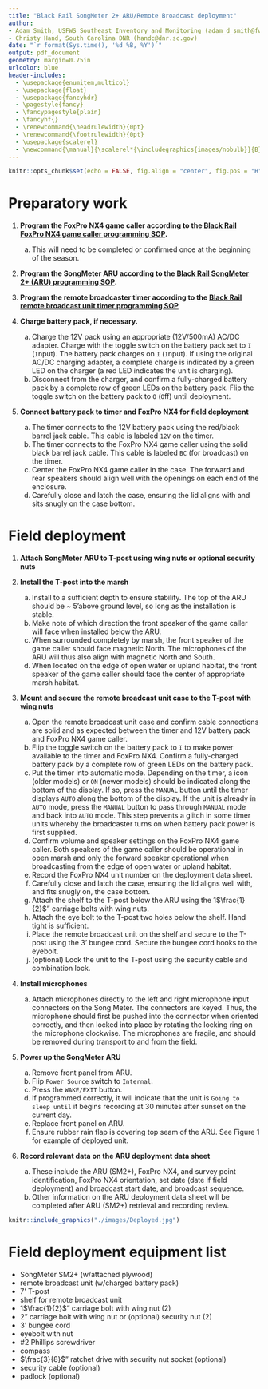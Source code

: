 ```yaml
---
title: "Black Rail SongMeter 2+ ARU/Remote Broadcast deployment"
author: 
- Adam Smith, USFWS Southeast Inventory and Monitoring (adam_d_smith@fws.gov)
- Christy Hand, South Carolina DNR (handc@dnr.sc.gov)
date: "`r format(Sys.time(), '%d %B, %Y')`"
output: pdf_document
geometry: margin=0.75in
urlcolor: blue
header-includes:
  - \usepackage{enumitem,multicol}
  - \usepackage{float}
  - \usepackage{fancyhdr}
  - \pagestyle{fancy}
  - \fancypagestyle{plain}
  - \fancyhf{}
  - \renewcommand{\headrulewidth}{0pt}
  - \renewcommand{\footrulewidth}{0pt}
  - \usepackage{scalerel}
  - \newcommand{\manual}{\scalerel*{\includegraphics{images/nobulb}}{B}}
---
```


```r
knitr::opts_chunk$set(echo = FALSE, fig.align = "center", fig.pos = "H")
```

\fontsize{12}{14}
\selectfont

# Preparatory work

1. **Program the FoxPro NX4 game caller according to the [Black Rail FoxPro NX4 game caller programming SOP](https://drive.google.com/open?id=1xGVY6jRZ63alt0I-0p5kayuK_gv3iKme).** 
    a. This will need to be completed or confirmed once at the beginning of the season.

1. **Program the SongMeter ARU according to the [Black Rail SongMeter 2+ (ARU) programming SOP](https://drive.google.com/open?id=1LFW3eHGa8eNBBsS4xyqox6vrlnHqznlE).**

1. **Program the remote broadcaster timer according to the [Black Rail remote broadcast unit timer programming SOP](https://drive.google.com/open?id=1INh3m2WPEIpn3IQthM1Y1zChPl1TFCXU)**

1. **Charge battery pack, if necessary.**
    a. Charge the 12V pack using an appropriate (12V/500mA) AC/DC adapter. Charge with the toggle switch on the battery pack set to `I` (`I`nput). The battery pack charges \underline{only} on `I` (`I`nput). If using the original AC/DC charging adapter, a complete charge is indicated by a green LED on the charger (a red LED indicates the unit is charging).
    b. Disconnect from the charger, and confirm a fully-charged battery pack by a complete row of green LEDs on the battery pack. Flip the toggle switch on the battery pack to `O` (`O`ff) until deployment. 

1. **Connect battery pack to timer and FoxPro NX4 for field deployment**
    a. The timer connects to the 12V battery pack using the red/black barrel jack cable. This cable is labeled `12V` on the timer. 
    b. The timer connects to the FoxPro NX4 game caller using the solid black barrel jack cable. This cable is labeled `BC` (for broadcast) on the timer.
    c. Center the FoxPro NX4 game caller in the case. The forward and rear speakers should align well with the openings on each end of the enclosure.
    d. Carefully close and latch the case, ensuring the lid aligns with and sits snugly on the case bottom. 

\clearpage

# Field deployment

1. **Attach SongMeter ARU to T-post using wing nuts or optional security nuts**

1. **Install the T-post into the marsh**
    a. Install to a sufficient depth to ensure stability. The top of the ARU should be ~ 5'above ground level, so long as the installation is stable.
    b. Make note of which direction the front speaker of the game caller will face when installed below the ARU. 
    c. When surrounded completely by marsh, the front speaker of the game caller should face magnetic North. The microphones of the ARU will thus also align with magnetic North and South.
    d. When located on the edge of open water or upland habitat, the front speaker of the game caller should face the center of appropriate marsh habitat.

1. **Mount and secure the remote broadcast unit case to the T-post with wing nuts**
    a. Open the remote broadcast unit case and confirm cable connections are solid and as expected between the timer and 12V battery pack and FoxPro NX4 game caller.
    b. Flip the toggle switch on the battery pack to `I` to make power available to the timer and FoxPro NX4. Confirm a fully-charged battery pack by a complete row of green LEDs on the battery pack.
    c. Put the timer into automatic mode. Depending on the timer, a \manual{} icon (older models) or `ON` (newer models) should be indicated along the bottom of the display. If so, press the `MANUAL` button until the timer displays `AUTO` along the bottom of the display. If the unit is already in `AUTO` mode, press the `MANUAL` button to pass through `MANUAL` mode and back into `AUTO` mode. This step prevents a glitch in some timer units whereby the broadcaster turns on when battery pack power is first supplied.
    d. Confirm volume and speaker settings on the FoxPro NX4 game caller. Both speakers of the game caller should be operational in open marsh and only the forward speaker operational when broadcasting from the edge of open water or upland habitat.
    e. Record the FoxPro NX4 unit number on the deployment data sheet.
    f. Carefully close and latch the case, ensuring the lid aligns well with, and fits snugly on, the case bottom.
    g. Attach the shelf to the T-post below the ARU using the 1$\frac{1}{2}$" carriage bolts with wing nuts.
    h. Attach the eye bolt to the T-post two holes below the shelf. Hand tight is sufficient.
    i. Place the remote broadcast unit on the shelf and secure to the T-post using the 3' bungee cord. Secure the bungee cord hooks to the eyebolt.
    j. (optional) Lock the unit to the T-post using the security cable and combination lock.

1. **Install microphones**
    a. Attach microphones directly to the left and right microphone input connectors on the Song Meter. The connectors are keyed. Thus, the microphone should first be pushed into the connector when oriented correctly, and then locked into place by rotating the locking ring on the microphone clockwise. The microphones are fragile, and should be removed during transport to and from the field.

1. **Power up the SongMeter ARU**
    a. Remove front panel from ARU.
    b. Flip `Power Source` switch to `Internal`.
    c. Press the `WAKE/EXIT` button.
    d. If programmed correctly, it will indicate that the unit is `Going to sleep until` it begins recording at 30 minutes after sunset on the current day.
    e. Replace front panel on ARU.
    f. Ensure rubber rain flap is covering top seam of the ARU. See Figure 1 for example of deployed unit.

1. **Record relevant data on the ARU deployment data sheet**
    a. These include the ARU (SM2+), FoxPro NX4, and survey point identification, FoxPro NX4 orientation, set date (date if field deployment) and broadcast start date, and broadcast sequence.
    b. Other information on the ARU deployment data sheet will be completed after ARU (SM2+) retrieval and recording review.

```r
knitr::include_graphics("./images/Deployed.jpg")
```

\clearpage

# Field deployment equipment list

- SongMeter SM2+ (w/attached plywood)
- remote broadcast unit (w/charged battery pack)
- 7' T-post
- shelf for remote broadcast unit
- 1$\frac{1}{2}$" carriage bolt with wing nut (2)
- 2" carriage bolt with wing nut or (optional) security nut (2)
- 3' bungee cord
- eyebolt with nut
- #2 Phillips screwdriver
- compass
- $\frac{3}{8}$" ratchet drive with security nut socket (optional)
- security cable (optional)
- padlock (optional)
